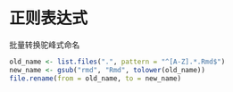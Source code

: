 # 正则表达式 {#chap:regular-expressions}




批量转换驼峰式命名

```r
old_name <- list.files(".", pattern = "^[A-Z].*.Rmd$")
new_name <- gsub("rmd", "Rmd", tolower(old_name))
file.rename(from = old_name, to = new_name)
```

